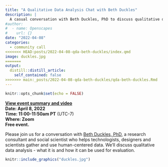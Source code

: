 ```yaml
---
title: "A Qualitative Data Analysis Chat with Beth Duckles"
description: |
  A casual conversation with Beth Duckles, PhD to discuss qualitative data analysis
#author:
#  - name: Openscapes
#    url: {}
date: "2022-04-08"
categories: 
  - community call
<<<<<<< HEAD:posts/2022-04-08-qda-beth-duckles/index.qmd
image: duckles.jpg  
=======
output:
  distill::distill_article:
    self_contained: false
>>>>>>> main:_posts/2022-04-08-qda-beth-duckles/qda-beth-duckles.Rmd
---
```



```r
knitr::opts_chunk$set(echo = FALSE)
```

**[View event summary and video](https://www.openscapes.org/blog/2022/04/26/beth-duckles/)**  
**Date: April 8, 2022**\
**Time: 11:00-11:50am PT** (UTC-7)\
**Where: Zoom**\
**Free event. **
<!---[**Video Recording**]() --->

Please join us for a conversation with [Beth Duckles, PhD](https://bethduckles.com/), a research consultant and social scientist who helps technologists, designers and scientists gather and use human-centered data. We'll discuss qualitative data analysis - what it is and how it can be used for evaluation. 


```r
knitr::include_graphics("duckles.jpg")  
```
